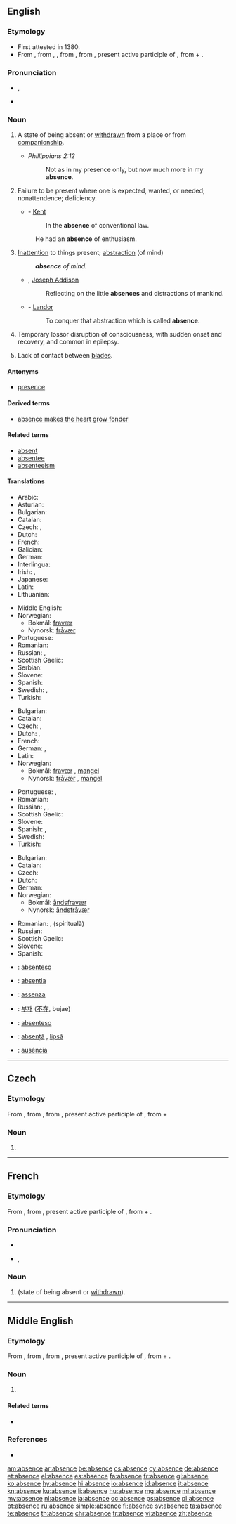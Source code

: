 ==English==

===Etymology===
* First attested in 1380.
* From {{etyl|enm}} {{term|absence|lang=enm}}, from {{etyl|fro}} {{term|absence|lang=fro}}, {{term|ausence|lang=fro}}, from {{etyl|la}} {{term|absentia|lang=la}}, from {{term|absens|absēns|absent|lang=la}}, present active participle of {{term|absum||I am away or absent|lang=la}}, from {{term|ab||from, away from|lang=la}} + {{term|sum||I am|lang=la}}.

===Pronunciation===
* {{a|US}} {{IPA|/ˈæb.səns/|/ˈæb.sənts/}}, {{X-SAMPA|/"{bs@ns/|/"{bs@nts/}}
* {{audio|en-us-absence.ogg|Audio (US)}}

===Noun===
{{en-noun|-|s}}

# A state of being absent or [[withdrawn]] from a place or from [[companionship]].
#* {{rfdate}} ''Phillippians 2:12''
#*: Not as in my presence only, but now much more in my '''absence'''.
# Failure to be present where one is expected, wanted, or needed; nonattendence; deficiency.
#* {{rfdate}} - [[Kent]]
#*: In the '''absence''' of conventional law.
#: He had an '''absence''' of enthusiasm.
# [[inattention|Inattention]] to things present; [[abstraction]] (of mind)
#: '''''absence''' of mind.''
#* {{rfdate}}, [[w:Joseph Addison|Joseph Addison]]
#*: Reflecting on the little '''absences''' and distractions of mankind.
#* {{rfdate}} - [[Landor]]
#*: To conquer that abstraction which is called '''absence'''.
# {{medical}} Temporary lossor disruption of consciousness, with sudden onset and recovery, and common in epilepsy.
# {{fencing}} Lack of contact between [[blade]]s.

====Antonyms====
{{checksyns}}
* [[presence]]

====Derived terms====
* [[absence makes the heart grow fonder]]

====Related terms====
* [[absent]]
* [[absentee]]
* [[absenteeism]]

====Translations====
{{trans-top|state of being absent}}
* Arabic: {{t-|ar|غياب|tr=ğiyāb|m}}
* Asturian: {{t-|ast|ausencia|f}}
* Bulgarian: {{t+|bg|отсъствие}}
* Catalan: {{t+|ca|absència|f}}
* Czech: {{t-|cs|nepřítomnost|f}}, {{t+|cs|absence|f}}
* Dutch: {{t+|nl|afwezigheid|f}}
* French: {{t+|fr|absence|f}}
* Galician: {{t+|gl|ausencia|f}}
* German: {{t+|de|Abwesenheit|f}}
* Interlingua: {{t-|ia|absentia}}
* Irish: {{t-|ga|neamhláithreacht|f}}, {{t-|ga|asláithreacht|f}}
* Japanese: {{t+|ja|欠席|tr=kesseki}}
* Latin: {{t-|la|absentia|f}}
* Lithuanian: {{t-|lt|nebuvimas|m|xs=Lithuanian}}
{{trans-mid}}
* Middle English: {{tø|enm|absence|xs=Middle English}}
* Norwegian:
** Bokmål: [[fravær]] {{n}}
** Nynorsk: [[fråvær]] {{n}}
* Portuguese: {{t+|pt|ausência|f}}
* Romanian: {{t-|ro|absență|f}}
* Russian: {{t+|ru|отсутствие|n|tr=otsútstvije}}, {{t+|ru|отлучка|f|tr=otlúčka}}
* Scottish Gaelic: {{t-|gd|neo-làthaireachd|f|xs=Scottish Gaelic}}
* Serbian: {{t-|sr|odsustvo|n}}
* Slovene: {{t-|sl|odsotnost|f}}
* Spanish: {{t+|es|ausencia|f}}
* Swedish: {{t+|sv|frånvaro|c}}, {{t+|sv|bortavaro|c}}
* Turkish: {{t+|tr|yokluk}}
{{trans-bottom}}

{{trans-top|want; lack; destitution; withdrawal}}
* Bulgarian: {{t+|bg|липса}}
* Catalan: {{t+|ca|absència|f}}
* Czech: {{t-|cs|nepřítomnost|f}}, {{t+|cs|absence|f}}
* Dutch: {{t+|nl|afwezigheid|f}},  {{t+|nl|ontbreken|n}}
* French: {{t+|fr|absence|f}}
* German: {{t+|de|Abwesenheit|f}}, {{t+|de|Fehlen|n}}
* Latin: {{t-|la|absentia|f}}
* Norwegian:
** Bokmål: [[fravær]] {{n}}, [[mangel]] {{m}}
** Nynorsk: [[fråvær]] {{n}}, [[mangel]] {{m}}
{{trans-mid}}
* Portuguese: {{t+|pt|ausência|f}}, {{t+|pt|falta|f}}
* Romanian: {{t-|ro|absență|f}}
* Russian: {{t+|ru|отсутствие|n|tr=otsútstvije}}, {{t+|ru|нехватка|f|tr=nexvátka}}, {{t+|ru|недостаток|m|tr=nedostátok}}
* Scottish Gaelic: {{t-|gd|easbhaidh|f|xs=Scottish Gaelic}}
* Slovene: {{t-|sl|odsotnost|f}}
* Spanish: {{t+|es|ausencia|f}}, {{t+|es|falta|f}}
* Swedish: {{t+|sv|frånvaro|c}}
* Turkish: {{t+|tr|yokluk}}
{{trans-bottom}}

{{trans-top|inattention to things present}}
* Bulgarian: {{t+|bg|отсъствие}}
* Catalan: {{t+|ca|absència|f}}
* Czech: {{t-|cs|nepřítomnost|f}}
* Dutch: {{t-|nl|verstrooidheid|f}}
* German: {{t+|de|Abwesenheit|f}}
* Norwegian:
** Bokmål: [[åndsfravær]] {{n}} {{qualifier|absence of mind}}
** Nynorsk: [[åndsfråvær]] {{n}} {{qualifier|absence of mind}}
{{trans-mid}}
* Romanian: {{t-|ro|neatenție|f}}, (spirituală) {{t-|ro|absență|f}}
* Russian: {{t+|ru|рассеянность|f|tr=rasséjannost'}}
* Scottish Gaelic: {{t-|gd|dearmad-inntinne|m|xs=Scottish Gaelic}}
* Slovene: {{t-|sl|odsotnost|f}}
* Spanish: {{t+|es|ausencia|f}}
{{trans-bottom}}

{{checktrans-top}}
* {{ttbc|io}}: [[absenteso]]
* {{ttbc|ia}}: [[absentia]]
* {{ttbc|it}}: [[assenza]] {{f}}
* {{ttbc|ko}}: [[부재]] ([[不在]], bujae)
* {{ttbc|nov}}: [[absenteso]]
* {{ttbc|ro}}: [[absență]] {{f}}, [[lipsă]] {{f}}
* {{ttbc|pt}}: [[ausência]] {{f}}
{{trans-bottom}}

----

==Czech==

===Etymology===
From {{etyl|fr|cs}} {{term|absence|lang=fr}}, from {{etyl|la|cs}} {{term|absentia}}, from {{term|absens|absēns|absent|lang=la}}, present active participle of {{term|absum||I am away or absent|lang=la}}, from {{term|ab||of, by, from|lang=la}} + {{term|sum||I am|lang=la}}

===Noun===
{{cs-noun|g=f}}

# {{l|en|absence}}

----

==French==

===Etymology===
From {{etyl|la|fr}} {{term|absentia}}, from {{term|absens|absēns|absent|lang=la}}, present active participle of {{term|absum||I am away or absent|lang=la}}, from {{term|ab||of, by, from|lang=la}} + {{term|sum||I am|lang=la}}.

===Pronunciation===
* {{audio|Fr-absence.ogg|audio}}
* {{IPA|/ap.sɑ̃s/|lang=fr}}, {{X-SAMPA|/ap.sA~s/}}

===Noun===
{{fr-noun|f}}

# {{l|en|absence}} (state of being absent or [[withdrawn]]).

----

==Middle English==

===Etymology===
From {{etyl|fro|enm}} {{term|absent|lang=fro}}, from {{etyl|la|enm}} {{term|absentia|lang=la}}, from {{term|absens|absēns|absent|lang=la}}, present active participle of {{term|absum||I am away or absent|lang=la}}, from {{term|ab||of, by, from|lang=la}} + {{term|sum||I am|lang=la}}.

===Noun===
{{enm-noun}}

# {{l|en|absent}}{{attention|enm|adjective or verb cannt be noun}}

====Related terms====
* {{l|enm|absent}}

===References===
* {{reference-book |title=A Dictionary of Middle English |last=Stratmann |first=Francis Henry |coauthors=Henry Bradley |year=1954 |origyear=First published 1891 |publisher=Oxford University Press |location=London |page=3 |url=http://books.google.com/books?id=xIsYAAAAIAAJ&dq=Middle%20English%20dictionary&as_brr=1&pg=PA3#v=onepage&q=&f=false}}

[[am:absence]]
[[ar:absence]]
[[be:absence]]
[[cs:absence]]
[[cy:absence]]
[[de:absence]]
[[et:absence]]
[[el:absence]]
[[es:absence]]
[[fa:absence]]
[[fr:absence]]
[[gl:absence]]
[[ko:absence]]
[[hy:absence]]
[[hi:absence]]
[[io:absence]]
[[id:absence]]
[[it:absence]]
[[kn:absence]]
[[ku:absence]]
[[li:absence]]
[[hu:absence]]
[[mg:absence]]
[[ml:absence]]
[[my:absence]]
[[nl:absence]]
[[ja:absence]]
[[oc:absence]]
[[ps:absence]]
[[pl:absence]]
[[pt:absence]]
[[ru:absence]]
[[simple:absence]]
[[fi:absence]]
[[sv:absence]]
[[ta:absence]]
[[te:absence]]
[[th:absence]]
[[chr:absence]]
[[tr:absence]]
[[vi:absence]]
[[zh:absence]]